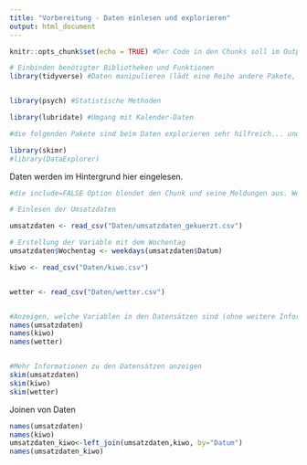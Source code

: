 ```yaml
---
title: "Vorbereitung - Daten einlesen und explorieren"
output: html_document
---
```


```r
knitr::opts_chunk$set(echo = TRUE) #Der Code in den Chunks soll im Output stehen
```


```r

# Einbinden benötigter Bibliotheken und Funktionen
library(tidyverse) #Daten manipulieren (lädt eine Reihe andere Pakete, z.B. readr, dplyr, ggplot2) 


library(psych) #Statistische Methoden

library(lubridate) #Umgang mit Kalender-Daten

#die folgenden Pakete sind beim Daten explorieren sehr hilfreich... und vermutlich nicht vorinstalliert bei Euch

library(skimr)
#library(DataExplorer)

```


Daten werden im Hintergrund hier eingelesen.

```r
#die include=FALSE Option blendet den Chunk und seine Meldungen aus. Wenn Ihr genauer sehn wollt, was da passiert: Auf TRUE setzen

# Einlesen der Umsatzdaten

umsatzdaten <- read_csv("Daten/umsatzdaten_gekuerzt.csv")

# Erstellung der Variable mit dem Wochentag
umsatzdaten$Wochentag <- weekdays(umsatzdaten$Datum)

kiwo <- read_csv("Daten/kiwo.csv")


wetter <- read_csv("Daten/wetter.csv")



```

```r

#Anzeigen, welche Variablen in den Datensätzen sind (ohne weitere Information , nur Name) 
names(umsatzdaten) 
names(kiwo) 
names(wetter) 


#Mehr Informationen zu den Datensätzen anzeigen
skim(umsatzdaten)
skim(kiwo)
skim(wetter)

```


Joinen von Daten

```r

names(umsatzdaten)
names(kiwo)
umsatzdaten_kiwo<-left_join(umsatzdaten,kiwo, by="Datum")
names(umsatzdaten_kiwo)
```


